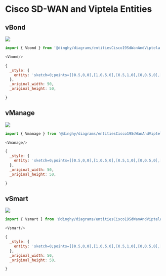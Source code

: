 
# Cisco SD-WAN and Viptela Entities


## vBond

<Tabs>
  <TabItem value="Preview">

![](./vbond.png#drawio)

  </TabItem>
  <TabItem value="Usage">
    
```js
import { Vbond } from '@dinghy/diagrams/entitiesCisco19SdWanAndViptela'

<Vbond/>
```

  </TabItem>
  <TabItem value="Definition">
    
```js
{
  _style: {
    entity: 'sketch=0;points=[[0.5,0,0],[1,0.5,0],[0.5,1,0],[0,0.5,0],[0.145,0.145,0],[0.8555,0.145,0],[0.855,0.8555,0],[0.145,0.855,0]];verticalLabelPosition=bottom;html=1;verticalAlign=top;aspect=fixed;align=center;pointerEvents=1;shape=mxgraph.cisco19.rect;prIcon=vbond;fillColor=#FAFAFA;strokeColor=#005073;',
  },
  _original_width: 50,
  _original_height: 50,

}
```

  </TabItem>
</Tabs>


## vManage

<Tabs>
  <TabItem value="Preview">

![](./vmanage.png#drawio)

  </TabItem>
  <TabItem value="Usage">
    
```js
import { Vmanage } from '@dinghy/diagrams/entitiesCisco19SdWanAndViptela'

<Vmanage/>
```

  </TabItem>
  <TabItem value="Definition">
    
```js
{
  _style: {
    entity: 'sketch=0;points=[[0.5,0,0],[1,0.5,0],[0.5,1,0],[0,0.5,0],[0.145,0.145,0],[0.8555,0.145,0],[0.855,0.8555,0],[0.145,0.855,0]];verticalLabelPosition=bottom;html=1;verticalAlign=top;aspect=fixed;align=center;pointerEvents=1;shape=mxgraph.cisco19.rect;prIcon=vmanage;fillColor=#FAFAFA;strokeColor=#005073;',
  },
  _original_width: 50,
  _original_height: 50,

}
```

  </TabItem>
</Tabs>


## vSmart

<Tabs>
  <TabItem value="Preview">

![](./vsmart.png#drawio)

  </TabItem>
  <TabItem value="Usage">
    
```js
import { Vsmart } from '@dinghy/diagrams/entitiesCisco19SdWanAndViptela'

<Vsmart/>
```

  </TabItem>
  <TabItem value="Definition">
    
```js
{
  _style: {
    entity: 'sketch=0;points=[[0.5,0,0],[1,0.5,0],[0.5,1,0],[0,0.5,0],[0.145,0.145,0],[0.8555,0.145,0],[0.855,0.8555,0],[0.145,0.855,0]];verticalLabelPosition=bottom;html=1;verticalAlign=top;aspect=fixed;align=center;pointerEvents=1;shape=mxgraph.cisco19.rect;prIcon=vsmart;fillColor=#FAFAFA;strokeColor=#005073;',
  },
  _original_width: 50,
  _original_height: 50,

}
```

  </TabItem>
</Tabs>

